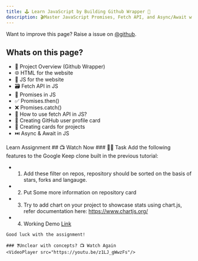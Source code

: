 ```yaml
---
title: 🕹️ Learn JavaScript by Building Github Wrapper 🦔
description: 🎬Master JavaScript Promises, Fetch API, and Async/Await with GitHub API Wrapper Project
---
```


<Callout>

Want to improve this page? Raise a issue on [@github](https://github.com/ManishBisht777/frontend-freaks-website).

</Callout>

## Whats on this page?

- 🔧 Project Overview (Github Wrapper)
- 🌐 HTML for the website
- 🧠 JS for the website
- 🗃️ Fetch API in JS
- 🤝 Promises in JS
- ✅ Promises.then()
- ❌ Promises.catch()
- 🚀 How to use fetch API in JS?
- 👥 Creating GitHub user profile card
- 📁 Creating cards for projects
- ⏭️ Async & Await in JS

<Tabs defaultValue="learn">

<TabsList>
  <TabsTrigger value="learn">Learn</TabsTrigger>
  <TabsTrigger value="assignment">Assignment</TabsTrigger>
</TabsList>

<TabsContent value="learn">
    ## 📺 Watch Now
    <VideoPlayer src="https://youtu.be/z1LJ_gWwzFs"/>
</TabsContent>

<TabsContent value="assignment">
 ### 📌🔨 Task
    Add the following features to the Google Keep clone built in the previous tutorial:

   - 1. Add these filter on repos, repository should be sorted on the basis of stars, forks and langauge.
   - 2. Put Some more information on repository card
   - 3. Try to add chart on your project to showcase stats using chart.js, refer documentation here: https://www.chartjs.org/ 
   - 4. Working Demo [Link](https://git-hub-profile-finder-zeta.vercel.app/)

   
    Good luck with the assignment!

    ### ❓Unclear with concepts? 📺 Watch Again
    <VideoPlayer src="https://youtu.be/z1LJ_gWwzFs"/>

</TabsContent>

</Tabs>


